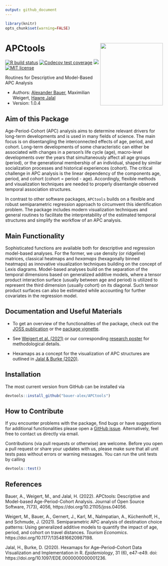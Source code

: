 ```yaml
---
output: github_document
---
```


```r
library(knitr)
opts_chunk$set(warning=FALSE)
```

# APCtools <img src="man/figures/hex-sticker/hex-sticker.svg" align="right" width="200"/>

<!-- badges: start -->
[![R build status](https://github.com/bauer-alex/APCtools/workflows/R-CMD-check/badge.svg)](https://github.com/bauer-alex/APCtools/actions)
[![Codecov test coverage](https://codecov.io/gh/bauer-alex/APCtools/branch/main/graph/badge.svg?token=KrjDYWRi2W)](https://app.codecov.io/gh/bauer-alex/APCtools)
[![](https://cranlogs.r-pkg.org/badges/grand-total/APCtools)](https://cran.r-project.org/package=APCtools)
[![MIT license](https://img.shields.io/badge/license-MIT-brightgreen.svg)](https://opensource.org/licenses/MIT)
<!-- badges: end -->

Routines for Descriptive and Model-Based APC Analysis

* Authors: [Alexander Bauer](https://github.com/bauer-alex), Maximilian Weigert, [Hawre Jalal](https://med.uottawa.ca/epidemiology/people/jalal-hawre)
* Version: 1.0.4


## Aim of this Package

Age-Period-Cohort (APC) analysis aims to determine relevant drivers for
long-term developments and is used in many fields of science.
The main focus is on disentangling the interconnected effects of age, period, and
cohort.
Long-term developments of some characteristic can either be associated
with changes in a person's life cycle (age), macro-level developments over the years
that simultaneously affect all age groups (period), or the generational
membership of an individual, shaped by similar socialization processes and historical experiences
(cohort).
The critical challenge in APC analysis is the linear dependency of the
components age, period, and cohort (cohort = period - age).
Accordingly, flexible methods and visualization techniques are needed to properly
disentangle observed temporal association structures.

In contrast to other software packages, `APCtools` builds on a flexible and robust
semiparametric regression approach to circumvent this identification problem.
The package includes modern visualization techniques and general routines to facilitate
the interpretability of the estimated temporal structures and simplify the workflow
of an APC analysis.


## Main Functionality

Sophisticated functions are available both for descriptive and regression model-based analyses.
For the former, we use density (or ridgeline) matrices, classical heatmaps and
*hexamaps* (hexagonally binned heatmaps) as innovative visualization techniques
building on the concept of Lexis
diagrams. Model-based analyses build on the separation of the temporal dimensions
based on generalized additive models, where a tensor product interaction surface
(usually between age and period) is utilized to represent the third dimension
(usually cohort) on its diagonal. Such tensor product surfaces can also be
estimated while accounting for further covariates in the regression model.

## Documentation and Useful Materials

* To get an overview of the functionalities of the package, check out the
[JOSS publication](https://joss.theoj.org/papers/10.21105/joss.04056) or the
[package vignette](https://bauer-alex.github.io/APCtools/articles/main_functionality.html).

* See [Weigert et al. (2021)](https://doi.org/10.1177/1354816620987198) or
our corresponding [research poster](https://www.researchgate.net/publication/353852226_Visualization_techniques_for_semiparametric_APC_analysis_Using_Generalized_Additive_Models_to_examine_touristic_travel_distances)
for methodological details.
    
* Hexamaps as a concept for the visualization of APC structures are outlined in
[Jalal & Burke (2020)](https://doi.org/10.1097/EDE.0000000000001236).


## Installation

The most current version from GitHub can be installed via
```r
devtools::install_github("bauer-alex/APCtools")
```


## How to Contribute

If you encounter problems with the package, find bugs or have suggestions for
additional functionalities please open a
[GitHub issue](https://github.com/bauer-alex/APCtools/issues).
Alternatively, feel free to contact us directly via email.

Contributions (via pull requests or otherwise) are welcome.
Before you open a pull request or share your updates with us, please make sure
that all unit tests pass without errors or warning messages. You can run the unit
tests by calling
```r
devtools::test()
```

## References

Bauer, A., Weigert, M., and Jalal, H. (2022). APCtools: Descriptive and Model-based Age-Period-Cohort Analysis. Journal of Open Source Software, 7(73), 4056, https://doi.org/10.21105/joss.04056.

Weigert, M., Bauer, A., Gernert, J., Karl, M., Nalmpatian, A., Küchenhoff, H.,
and Schmude, J. (2021). Semiparametric APC analysis of destination choice
patterns: Using generalized additive models to quantify the impact of age,
period, and cohort on travel distances. *Tourism Economics*.
https://doi.org/10.1177/1354816620987198.

Jalal, H., Burke, D. (2020). Hexamaps for Age–Period–Cohort Data Visualization
and Implementation in R. *Epidemiology*, 31 (6), e47-e49. doi: https://doi.org/10.1097/EDE.0000000000001236.
